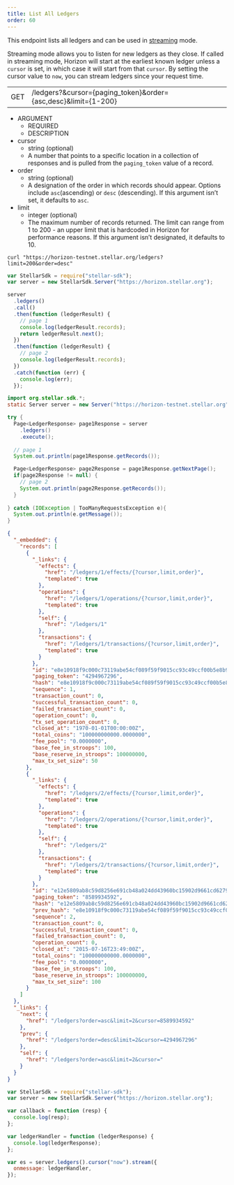 ```yaml
---
title: List All Ledgers
order: 60
---
```



This endpoint lists all ledgers and can be used in [streaming](../../introduction/streaming.mdx) mode.

Streaming mode allows you to listen for new ledgers as they close. If called in streaming mode, Horizon will start at the earliest known ledger unless a `cursor` is set, in which case it will start from that `cursor`. By setting the cursor value to `now`, you can stream ledgers since your request time.

<Endpoint>


|     |                                                                |
| --- | -------------------------------------------------------------- |
| GET | /ledgers?&cursor={paging_token}&order={asc,desc}&limit={1-200} |

</Endpoint>


<AttributeTable>


- ARGUMENT
  - REQUIRED
  - DESCRIPTION
- cursor
  - string (optional)
  - A number that points to a specific location in a collection of responses and is pulled from the `paging_token` value of a record.
- order
  - string (optional)
  - A designation of the order in which records should appear. Options include `asc`(ascending) or `desc` (descending). If this argument isn’t set, it defaults to `asc`.
- limit
  - integer (optional)
  - The maximum number of records returned. The limit can range from 1 to 200 - an upper limit that is hardcoded in Horizon for performance reasons. If this argument isn’t designated, it defaults to 10.

</AttributeTable>


<CodeExample title="Example Request">


```curl
curl "https://horizon-testnet.stellar.org/ledgers?limit=200&order=desc"
```

```js
var StellarSdk = require("stellar-sdk");
var server = new StellarSdk.Server("https://horizon.stellar.org");

server
  .ledgers()
  .call()
  .then(function (ledgerResult) {
    // page 1
    console.log(ledgerResult.records);
    return ledgerResult.next();
  })
  .then(function (ledgerResult) {
    // page 2
    console.log(ledgerResult.records);
  })
  .catch(function (err) {
    console.log(err);
  });
```

```java 
import org.stellar.sdk.*;
static Server server = new Server("https://horizon-testnet.stellar.org");

try {
  Page<LedgerResponse> page1Response = server
    .ledgers()
    .execute();
  
  // page 1
  System.out.println(page1Response.getRecords());

  Page<LedgerResponse> page2Response = page1Response.getNextPage();
  if(page2Response != null) {
    // page 2
    System.out.println(page2Response.getRecords());
  }
  
} catch (IOException | TooManyRequestsException e){
  System.out.println(e.getMessage());
}
```
</CodeExample>


<ExampleResponse title="Example Response">


```json
{
  "_embedded": {
    "records": [
      {
        "_links": {
          "effects": {
            "href": "/ledgers/1/effects/{?cursor,limit,order}",
            "templated": true
          },
          "operations": {
            "href": "/ledgers/1/operations/{?cursor,limit,order}",
            "templated": true
          },
          "self": {
            "href": "/ledgers/1"
          },
          "transactions": {
            "href": "/ledgers/1/transactions/{?cursor,limit,order}",
            "templated": true
          }
        },
        "id": "e8e10918f9c000c73119abe54cf089f59f9015cc93c49ccf00b5e8b9afb6e6b1",
        "paging_token": "4294967296",
        "hash": "e8e10918f9c000c73119abe54cf089f59f9015cc93c49ccf00b5e8b9afb6e6b1",
        "sequence": 1,
        "transaction_count": 0,
        "successful_transaction_count": 0,
        "failed_transaction_count": 0,
        "operation_count": 0,
        "tx_set_operation_count": 0,
        "closed_at": "1970-01-01T00:00:00Z",
        "total_coins": "100000000000.0000000",
        "fee_pool": "0.0000000",
        "base_fee_in_stroops": 100,
        "base_reserve_in_stroops": 100000000,
        "max_tx_set_size": 50
      },
      {
        "_links": {
          "effects": {
            "href": "/ledgers/2/effects/{?cursor,limit,order}",
            "templated": true
          },
          "operations": {
            "href": "/ledgers/2/operations/{?cursor,limit,order}",
            "templated": true
          },
          "self": {
            "href": "/ledgers/2"
          },
          "transactions": {
            "href": "/ledgers/2/transactions/{?cursor,limit,order}",
            "templated": true
          }
        },
        "id": "e12e5809ab8c59d8256e691cb48a024dd43960bc15902d9661cd627962b2bc71",
        "paging_token": "8589934592",
        "hash": "e12e5809ab8c59d8256e691cb48a024dd43960bc15902d9661cd627962b2bc71",
        "prev_hash": "e8e10918f9c000c73119abe54cf089f59f9015cc93c49ccf00b5e8b9afb6e6b1",
        "sequence": 2,
        "transaction_count": 0,
        "successful_transaction_count": 0,
        "failed_transaction_count": 0,
        "operation_count": 0,
        "closed_at": "2015-07-16T23:49:00Z",
        "total_coins": "100000000000.0000000",
        "fee_pool": "0.0000000",
        "base_fee_in_stroops": 100,
        "base_reserve_in_stroops": 100000000,
        "max_tx_set_size": 100
      }
    ]
  },
  "_links": {
    "next": {
      "href": "/ledgers?order=asc&limit=2&cursor=8589934592"
    },
    "prev": {
      "href": "/ledgers?order=desc&limit=2&cursor=4294967296"
    },
    "self": {
      "href": "/ledgers?order=asc&limit=2&cursor="
    }
  }
}
```

</ExampleResponse>


<CodeExample title="JavaScript Streaming Example">


```js
var StellarSdk = require("stellar-sdk");
var server = new StellarSdk.Server("https://horizon.stellar.org");

var callback = function (resp) {
  console.log(resp);
};

var ledgerHandler = function (ledgerResponse) {
  console.log(ledgerResponse);
};

var es = server.ledgers().cursor("now").stream({
  onmessage: ledgerHandler,
});
```

</CodeExample>

